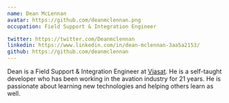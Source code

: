 ```yaml
---
name: Dean McLennan
avatar: https://github.com/deanmclennan.png
occupation: Field Support & Integration Engineer

twitter: https://twitter.com/Deanmclennan
linkedin: https://www.linkedin.com/in/dean-mclennan-3aa5a2153/
github: https://github.com/deanmclennan
---
```


Dean is a Field Support & Integration Engineer at [Viasat](https://viasat.com/).
He is a self-taught developer who has been working in the avation industry for 21 years.
He is passionate about learning new technologies and helping others learn as well.
